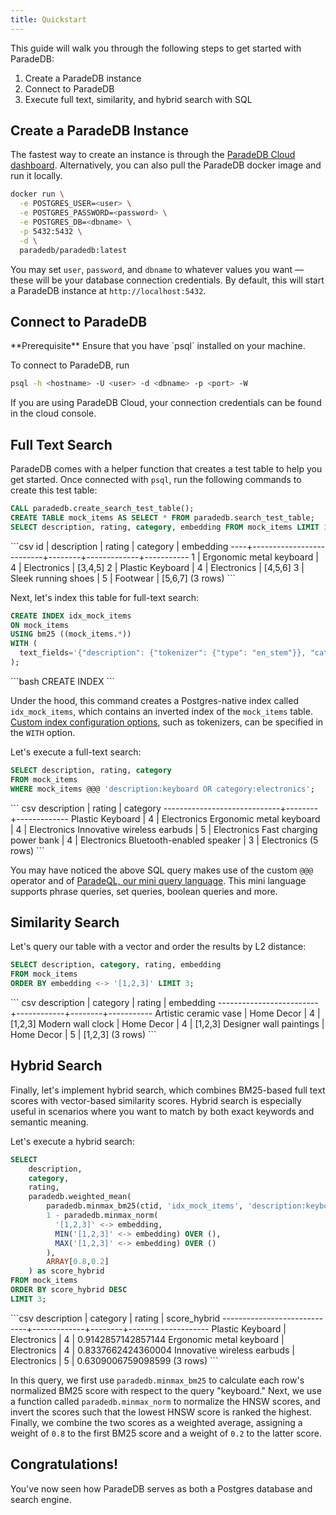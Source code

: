 ```yaml
---
title: Quickstart
---
```


This guide will walk you through the following steps to get started with ParadeDB:

1. Create a ParadeDB instance
2. Connect to ParadeDB
3. Execute full text, similarity, and hybrid search with SQL

## Create a ParadeDB Instance

The fastest way to create an instance is through the [ParadeDB Cloud dashboard](https://dashboard.paradedb.com).
Alternatively, you can also pull the ParadeDB docker image and run it locally.

```bash
docker run \
  -e POSTGRES_USER=<user> \
  -e POSTGRES_PASSWORD=<password> \
  -e POSTGRES_DB=<dbname> \
  -p 5432:5432 \
  -d \
  paradedb/paradedb:latest
```

You may set `user`, `password`, and `dbname` to whatever values you want — these will be your database
connection credentials. By default, this will start a ParadeDB instance at `http://localhost:5432`.

## Connect to ParadeDB

<Note>
  **Prerequisite** Ensure that you have `psql` installed on your machine.
</Note>

To connect to ParadeDB, run

```bash
psql -h <hostname> -U <user> -d <dbname> -p <port> -W
```

If you are using ParadeDB Cloud, your connection credentials can be found in the cloud console.

## Full Text Search

ParadeDB comes with a helper function that creates a test table to help you get started.
Once connected with `psql`, run the following commands to create this test table:

```sql
CALL paradedb.create_search_test_table();
CREATE TABLE mock_items AS SELECT * FROM paradedb.search_test_table;
SELECT description, rating, category, embedding FROM mock_items LIMIT 3;
```

<Accordion title="Expected Response">
```csv
 id |       description        | rating |  category   | embedding
----+--------------------------+--------+-------------+-----------
  1 | Ergonomic metal keyboard |      4 | Electronics | [3,4,5]
  2 | Plastic Keyboard         |      4 | Electronics | [4,5,6]
  3 | Sleek running shoes      |      5 | Footwear    | [5,6,7]
(3 rows)
```
</Accordion>

Next, let's index this table for full-text search:

```sql
CREATE INDEX idx_mock_items
ON mock_items
USING bm25 ((mock_items.*))
WITH (
  text_fields='{"description": {"tokenizer": {"type": "en_stem"}}, "category": {}}'
);
```

<Accordion title="Expected Response">
```bash
CREATE INDEX
```
</Accordion>

Under the hood, this command creates a Postgres-native index called `idx_mock_items`, which contains
an inverted index of the `mock_items` table. [Custom index configuration options](/indexing/bm25), such as
tokenizers, can be specified in the `WITH` option.

Let's execute a full-text search:

```sql
SELECT description, rating, category
FROM mock_items
WHERE mock_items @@@ 'description:keyboard OR category:electronics';
```

<Accordion title="Expected Response">
``` csv
         description         | rating |  category
-----------------------------+--------+-------------
 Plastic Keyboard            |      4 | Electronics
 Ergonomic metal keyboard    |      4 | Electronics
 Innovative wireless earbuds |      5 | Electronics
 Fast charging power bank    |      4 | Electronics
 Bluetooth-enabled speaker   |      3 | Electronics
(5 rows)
```
</Accordion>

You may have noticed the above SQL query makes use of
the custom `@@@` operator and of [ParadeQL, our mini query language](search/bm25). This mini language supports phrase queries,
set queries, boolean queries and more.

## Similarity Search

Let's query our table with a vector and order the results by L2 distance:

```sql
SELECT description, category, rating, embedding
FROM mock_items
ORDER BY embedding <-> '[1,2,3]' LIMIT 3;
```

<Accordion title="Expected Response">
``` csv
       description       |  category  | rating | embedding
-------------------------+------------+--------+-----------
 Artistic ceramic vase   | Home Decor |      4 | [1,2,3]
 Modern wall clock       | Home Decor |      4 | [1,2,3]
 Designer wall paintings | Home Decor |      5 | [1,2,3]
(3 rows)
```
</Accordion>

## Hybrid Search

Finally, let's implement hybrid search, which combines BM25-based full text scores with vector-based
similarity scores. Hybrid search is especially useful in scenarios where you want to match by both
exact keywords and semantic meaning.

Let's execute a hybrid search:

```sql
SELECT
    description,
    category,
    rating,
    paradedb.weighted_mean(
        paradedb.minmax_bm25(ctid, 'idx_mock_items', 'description:keyboard'),
        1 - paradedb.minmax_norm(
          '[1,2,3]' <-> embedding,
          MIN('[1,2,3]' <-> embedding) OVER (),
          MAX('[1,2,3]' <-> embedding) OVER ()
        ),
        ARRAY[0.8,0.2]
    ) as score_hybrid
FROM mock_items
ORDER BY score_hybrid DESC
LIMIT 3;
```

<Accordion title="Expected Response">
```csv
         description         |  category   | rating |    score_hybrid
-----------------------------+-------------+--------+--------------------
 Plastic Keyboard            | Electronics |      4 | 0.9142857142857144
 Ergonomic metal keyboard    | Electronics |      4 | 0.8337662424360004
 Innovative wireless earbuds | Electronics |      5 | 0.6309006759098599
(3 rows)
```
</Accordion>

In this query, we first use `paradedb.minmax_bm25` to calculate each row's normalized BM25 score with respect to
the query "keyboard." Next, we use a function called `paradedb.minmax_norm` to normalize the HNSW scores, and invert
the scores such that the lowest HNSW score is ranked the highest. Finally, we combine the two scores as a weighted average, assigning a weight of `0.8` to the first BM25 score and
a weight of `0.2` to the latter score.

## Congratulations!

You've now seen how ParadeDB serves as both a Postgres database and search engine.
